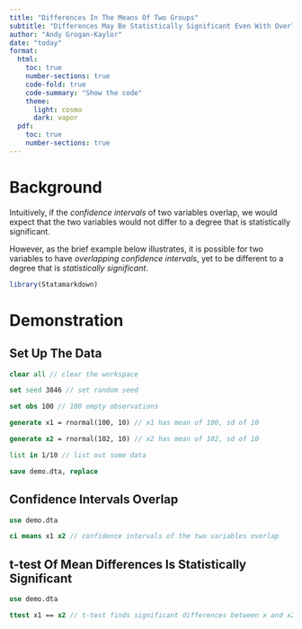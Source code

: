 ```yaml
---
title: "Differences In The Means Of Two Groups"
subtitle: "Differences May Be Statistically Significant Even With Overlapping Confidence Intervals"
author: "Andy Grogan-Kaylor"
date: "today"
format:
  html:
    toc: true
    number-sections: true
    code-fold: true
    code-summary: "Show the code"
    theme:
      light: cosmo
      dark: vapor
  pdf: 
    toc: true
    number-sections: true
---
```


# Background

Intuitively, if the *confidence intervals* of two variables overlap, we would expect that the two variables would not differ to a degree that is statistically significant.

However, as the brief example below illustrates, it is possible for two variables to have *overlapping confidence intervals*, yet to be different to a degree that is *statistically significant*.

```r

library(Statamarkdown)

```

# Demonstration

## Set Up The Data

```stata

clear all // clear the workspace

set seed 3846 // set random seed

set obs 100 // 100 empty observations

generate x1 = rnormal(100, 10) // x1 has mean of 100, sd of 10

generate x2 = rnormal(102, 10) // x2 has mean of 102, sd of 10

list in 1/10 // list out some data

save demo.dta, replace

```

## Confidence Intervals Overlap

```stata

use demo.dta

ci means x1 x2 // confidence intervals of the two variables overlap

```

## t-test Of Mean Differences Is Statistically Significant

```stata

use demo.dta

ttest x1 == x2 // t-test finds significant differences between x and x2

```



